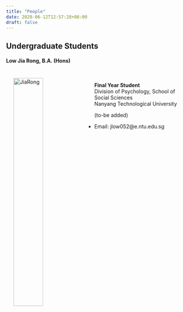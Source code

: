 ```yaml
---
title: "People"
date: 2020-06-12T12:57:28+08:00
draft: false
---
```

##  Undergraduate Students

#### Low Jia Rong, B.A. (Hons)
<img src="/img/JiaRong.jpg" alt="JiaRong" width="40%" align="left" hspace=20" vspace="20"><br />

**Final Year Student** <br />
Division of Psychology, School of Social Sciences <br />
Nanyang Technological University

(to-be added)

- Email: jlow052@e.ntu.edu.sg


<br />

